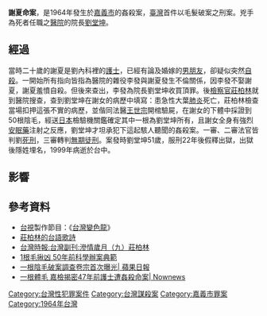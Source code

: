 {{no footnotes|time=2018-11-26T13:47:08+00:00}}
{{refimprove|time=2009-07-21T05:25:27+00:00}}
'''謝夏命案'''，是1964年發生於[[嘉義市|嘉義市]]的姦殺案，[[臺灣|臺灣]]首件以毛髮破案之刑案。兇手為死者任職之[[醫院|醫院]]的院長[[劉堂坤|劉堂坤]]。

==經過==
當時二十歲的謝夏是劉內科裡的[[護士|護士]]，已經有論及婚嫁的[[男朋友|男朋友]]，卻疑似突然[[自殺|自殺]]。一開始所有指向皆指為醫院的雜役李發與謝夏發生不倫關係，因李發不娶謝夏，謝夏羞憤自殺。但後來查出，李發為院長劉堂坤收買頂罪。後[[檢察官|檢察官]][[莊柏林|莊柏林]]就到醫院搜查，查到劉堂坤在謝女的病歷中填寫：患急性大葉[[肺炎|肺炎]]死亡，莊柏林檢查當場扣押這張不實的病歷，並偕同法醫[[王世宗|王世宗]]開棺驗屍，在謝女的下體中採證到50根陰毛，經送[[日本|日本]]檢驗機關鑑確定其中一根為劉堂坤所有，且謝女全身有強烈[[安眠藥|安眠藥]]注射之反應，劉堂坤才坦承犯下這起駭人聽聞的姦殺案。一審、二審法官皆判劉[[死刑|死刑]]，三審轉判[[無期徒刑|無期徒刑]]。案發時劉堂坤51歲，服刑22年後假釋出獄，出獄後隱姓埋名，1999年病逝於台中。

==影響==
{{fact|「謝夏一根毛」成為日後，[[警察|警察]]辦案發現強姦證據的術語。}}

==參考資料==
*[[台視|台視]]製作節目：《[[台灣變色龍|台灣變色龍]]》
*[http://74.125.153.132/search?q=cache:6pwgVjK8l1kJ:210.71.199.201/per/50/50-4.pdf+謝夏命案&cd=3&hl=zh-TW&ct=clnk&gl=tw 莊柏林的台語歌詩]{{dead link|date=2018年4月 |bot=InternetArchiveBot |fix-attempted=yes }}
*[http://www.twtimes.com.tw/html/modules/news/article.php?storyid=133429 台灣時報:台灣副刊:滲情歲月（九）莊柏林]{{dead link|date=2018年4月 |bot=InternetArchiveBot |fix-attempted=yes }}
*[https://web.archive.org/web/20160304133230/http://www.law110.com.tw/news_content.aspx?nid=14671 1根毛揪凶 50年前科學辦案典範]
*[https://tw.appledaily.com/new/realtime/20110524/33163 一根陰毛破案調查卷宗首次曝光| 蘋果日報]
*[https://archive.nownews.com/news/20130818/476680 一根體毛 嘉檢揭密47年前護士遭姦殺命案| Nownews]{{Dead link|date=2020年3月 |bot=InternetArchiveBot |fix-attempted=yes }}

{{DEFAULTSORT:Xiu謝夏命案}}
[[Category:台灣性犯罪案件|Category:台灣性犯罪案件]]
[[Category:台灣謀殺案|Category:台灣謀殺案]]
[[Category:嘉義市罪案|Category:嘉義市罪案]]
[[Category:1964年台灣|Category:1964年台灣]]